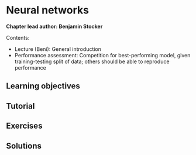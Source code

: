 # Neural networks {#neural_nets}

**Chapter lead author: Benjamin Stocker**

Contents:

- Lecture (Beni): General introduction
- Performance assessment: Competition for best-performing model, given training-testing split of data; others should be able to reproduce performance

## Learning objectives

## Tutorial

## Exercises

## Solutions